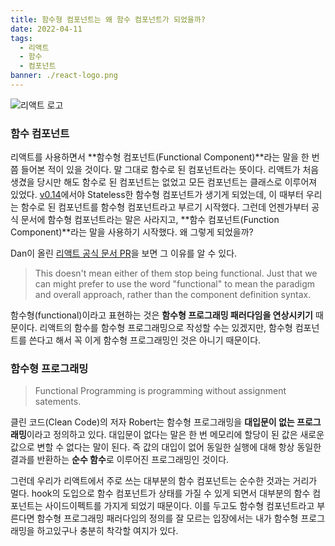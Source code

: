 ```yaml
---
title: 함수형 컴포넌트는 왜 함수 컴포넌트가 되었을까?
date: 2022-04-11
tags:
  - 리액트
  - 함수
  - 컴포넌트
banner: ./react-logo.png
---
```


![리액트 로고](./react-logo.png)

### 함수 컴포넌트

리액트를 사용하면서 **함수형 컴포넌트(Functional Component)**라는 말을 한 번쯤 들어본 적이 있을 것이다. 말 그대로 함수로 된 컴포넌트라는 뜻이다. 리액트가 처음 생겼을 당시만 해도 함수로 된 컴포넌트는 없었고 모든 컴포넌트는 클래스로 이루어져 있었다. [v0.14](https://ko.reactjs.org/blog/2015/10/07/react-v0.14.html)에서야 Stateless한 함수형 컴포넌트가 생기게 되었는데, 이 때부터 우리는 함수로 된 컴포넌트를 함수형 컴포넌트라고 부르기 시작했다. 그런데 언젠가부터 공식 문서에 함수형 컴포넌트라는 말은 사라지고, **함수 컴포넌트(Function Component)**라는 말을 사용하기 시작했다. 왜 그렇게 되었을까?

Dan이 올린 [리액트 공식 문서 PR](https://github.com/reactjs/reactjs.org/pull/863)을 보면 그 이유를 알 수 있다.

> This doesn't mean either of them stop being functional. Just that we can might prefer to use the word "functional" to mean the paradigm and overall approach, rather than the component definition syntax.

함수형(functional)이라고 표현하는 것은 **함수형 프로그래밍 패러다임을 연상시키기** 때문이다. 리액트의 함수를 함수형 프로그래밍으로 작성할 수는 있겠지만, 함수형 컴포넌트를 쓴다고 해서 꼭 이게 함수형 프로그래밍인 것은 아니기 때문이다.

### 함수형 프로그래밍

> Functional Programming is programming without assignment satements.

클린 코드(Clean Code)의 저자 Robert는 함수형 프로그래밍을 **대입문이 없는 프로그래밍**이라고 정의하고 있다. 대입문이 없다는 말은 한 번 메모리에 할당이 된 값은 새로운 값으로 변할 수 없다는 말이 된다. 즉 값의 대입이 없어 동일한 실행에 대해 항상 동일한 결과를 반환하는 **순수 함수**로 이루어진 프로그래밍인 것이다.

그런데 우리가 리액트에서 주로 쓰는 대부분의 함수 컴포넌트는 순수한 것과는 거리가 멀다. hook의 도입으로 함수 컴포넌트가 상태를 가질 수 있게 되면서 대부분의 함수 컴포넌트는 사이드이펙트를 가지게 되었기 때문이다. 이를 두고도 함수형 컴포넌트라고 부른다면 함수형 프로그래밍 패러다임의 정의를 잘 모르는 입장에서는 내가 함수형 프로그래밍을 하고있구나 충분히 착각할 여지가 있다.

